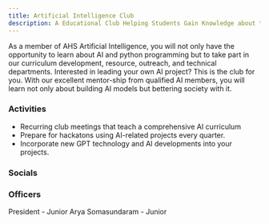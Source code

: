 ```yaml
---
title: Artificial Intelligence Club
description: A Educational Club Helping Students Gain Knowledge about the Artificial Intelligence and Programming.
---
```



<Card title="Mission" icon="rocket"> 
    As a member of AHS Artificial Intelligence, you will not only have the opportunity to learn about AI and python programming but to take part in our curriculum development, resource, outreach, and technical departments. Interested in leading your own AI project? This is the club for you. With our excellent mentor-ship from qualified AI members, you will learn not only about building AI models but bettering society with it.
</Card>

### Activities

- Recurring club meetings that teach a comprehensive AI curriculum
- Prepare for hackatons using AI-related projects every quarter.
- Incorporate new GPT technology and AI developments into your projects.

### Socials

<CardGrid>
    <LinkCard
        title="Facebook"
        href="https://www.facebook.com/groups/251253402323214"
    />
</CardGrid>

### Officers

<CardGrid>
    <Card title="Karthik Subramanian">
        President - Junior
    </Card>
    <Card title="Anuj Naik">
        Arya Somasundaram - Junior
    </Card>
</CardGrid>